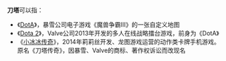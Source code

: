 '''刀塔'''可以指：
*《[[DotA|DotA]]》，暴雪公司电子游戏《魔兽争霸III》的一张自定义地图
*《[[Dota_2|Dota 2]]》，Valve公司2013年开发的多人在线战略擂台游戏，前身为《DotA》
*《[[小冰冰传奇|小冰冰传奇]]》，2014年莉莉丝开发、龙图游戏运营的动作类卡牌手机游戏。原名《刀塔传奇》，因暴雪、Valve的商标、著作权诉讼而改现名

{{Disambig|Cat=二字作品消歧义}}